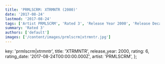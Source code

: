 ```yaml
---
title: 'PRMLSCRM: XTRMNTR (2000)'
date: '2017-08-24'
lastmod: '2017-08-24'
tags: ['Artist PRMLSCRM', 'Rated 3', 'Release Year 2000', 'Release Decade 2000']
summary: 'Rated 3'
authors: ['default']
images: ['/content/images/prmlscrm|xtrmntr.jpg']
---
```


  key: 'prmlscrm|xtrmntr',
  title: 'XTRMNTR',
  release_year: 2000,
  rating: 6,
  rating_date: '2017-08-24T00:00:00.000Z',
  artist: 'PRMLSCRM',
};

<MusicRating data={data} />
